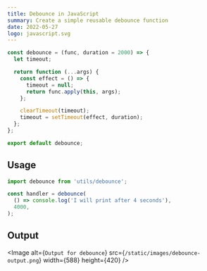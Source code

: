```yaml
---
title: Debounce in JavaScript
summary: Create a simple reusable debounce function
date: 2022-05-27
logo: javascript.svg
---
```


```javascript
const debounce = (func, duration = 2000) => {
  let timeout;

  return function (...args) {
    const effect = () => {
      timeout = null;
      return func.apply(this, args);
    };

    clearTimeout(timeout);
    timeout = setTimeout(effect, duration);
  };
};

export default debounce;
```

## Usage

```javascript
import debounce from 'utils/debounce';

const handler = debounce(
  () => console.log('I will print after 4 seconds'),
  4000,
);
```

## Output

<Image
  alt={`Output for debounce`}
  src={`/static/images/debounce-output.png`}
  width={588}
  height={420}
/>
